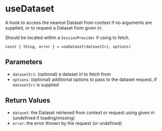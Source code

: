 
<Meta title="Hooks/useDataset" />

# useDataset

A hook to access the nearest Dataset from context if no arguments are supplied, or to request a Dataset from given iri.

Should be located within a `SessionProvider` if using to fetch.

```
const { thing, error } = useDataset(datasetIri, options)
```

## Parameters

- `datasetIri`: (optional) a dataset iri to fetch from
- `options`: (optional) additional options to pass to the dataset request, if `datasetIri` is supplied

## Return Values

- `dataset`: the Dataset retrieved from context or request using given iri (undefined if loading/missing)
- `error`: the error thrown by the request (or undefined)
